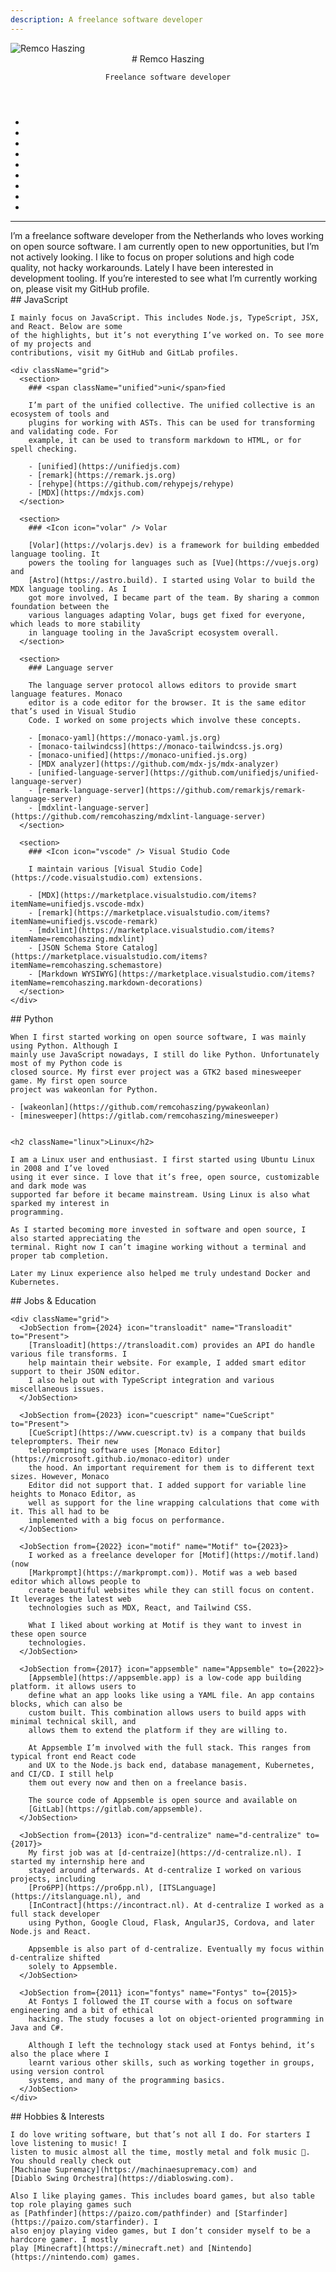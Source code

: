 ```yaml
---
description: A freelance software developer
---
```



<nav>
  <img alt="Remco Haszing" height={144} srcSet={`${gravatar(144)},${gravatar(288)} 2x,${gravatar(576)} 4x`} width={144} />

  <header>
    # Remco Haszing

    Freelance software developer
  </header>

  - <ProfileLink icon="github" name="GitHub" url="https://github.com/remcohaszing" />
  - <ProfileLink icon="gitlab" name="GitLab" url="https://gitlab.com/remcohaszing" />
  - <ProfileLink icon="twitter" name="Twitter" url="https://twitter.com/remcohaszing" />
  - <ProfileLink icon="bluesky" name="Bluesky" url="https://bsky.app/profile/remcohaszing.nl" />
  - <ProfileLink icon="mastodon" name="Mastodon" url="https://mastodon.social/@remcohaszing" />
  - <ProfileLink icon="github-sponsors" name="Sponsor" title="Remco’s GitHub Sponsors profile" url="https://github.com/sponsors/remcohaszing" />
  - <ProfileLink icon="stackoverflow" name="StackOverflow" url="https://stackoverflow.com/u/1154610" />
  - <ProfileLink icon="npm" name="npm" url="https://npmjs.com/~remcohaszing" />
  - <ProfileLink icon="gmail" name="remcohaszing@gmail.com" title="Remco’s email address" url="mailto:remcohaszing@gmail.com" />
</nav>

---

<main>
  I’m a freelance software developer from the Netherlands who loves working on open source software.
  I am currently open to new opportunities, but I’m not actively looking. I like to focus on proper
  solutions and high code quality, not hacky workarounds. Lately I have been interested in
  development tooling. If you’re interested to see what I’m currently working on, please visit my
  GitHub profile.

  <section>
    ## <Icon icon="javascript" /> JavaScript

    I mainly focus on JavaScript. This includes Node.js, TypeScript, JSX, and React. Below are some
    of the highlights, but it’s not everything I’ve worked on. To see more of my projects and
    contributions, visit my GitHub and GitLab profiles.

    <div className="grid">
      <section>
        ### <span className="unified">uni</span>fied

        I’m part of the unified collective. The unified collective is an ecosystem of tools and
        plugins for working with ASTs. This can be used for transforming and validating code. For
        example, it can be used to transform markdown to HTML, or for spell checking.

        - [unified](https://unifiedjs.com)
        - [remark](https://remark.js.org)
        - [rehype](https://github.com/rehypejs/rehype)
        - [MDX](https://mdxjs.com)
      </section>

      <section>
        ### <Icon icon="volar" /> Volar

        [Volar](https://volarjs.dev) is a framework for building embedded language tooling. It
        powers the tooling for languages such as [Vue](https://vuejs.org) and
        [Astro](https://astro.build). I started using Volar to build the MDX language tooling. As I
        got more involved, I became part of the team. By sharing a common foundation between the
        various languages adapting Volar, bugs get fixed for everyone, which leads to more stability
        in language tooling in the JavaScript ecosystem overall.
      </section>

      <section>
        ### Language server

        The language server protocol allows editors to provide smart language features. Monaco
        editor is a code editor for the browser. It is the same editor that’s used in Visual Studio
        Code. I worked on some projects which involve these concepts.

        - [monaco-yaml](https://monaco-yaml.js.org)
        - [monaco-tailwindcss](https://monaco-tailwindcss.js.org)
        - [monaco-unified](https://monaco-unified.js.org)
        - [MDX analyzer](https://github.com/mdx-js/mdx-analyzer)
        - [unified-language-server](https://github.com/unifiedjs/unified-language-server)
        - [remark-language-server](https://github.com/remarkjs/remark-language-server)
        - [mdxlint-language-server](https://github.com/remcohaszing/mdxlint-language-server)
      </section>

      <section>
        ### <Icon icon="vscode" /> Visual Studio Code

        I maintain various [Visual Studio Code](https://code.visualstudio.com) extensions.

        - [MDX](https://marketplace.visualstudio.com/items?itemName=unifiedjs.vscode-mdx)
        - [remark](https://marketplace.visualstudio.com/items?itemName=unifiedjs.vscode-remark)
        - [mdxlint](https://marketplace.visualstudio.com/items?itemName=remcohaszing.mdxlint)
        - [JSON Schema Store Catalog](https://marketplace.visualstudio.com/items?itemName=remcohaszing.schemastore)
        - [Markdown WYSIWYG](https://marketplace.visualstudio.com/items?itemName=remcohaszing.markdown-decorations)
      </section>
    </div>
  </section>

  <section>
    ## <Icon icon="python" /> Python

    When I first started working on open source software, I was mainly using Python. Although I
    mainly use JavaScript nowadays, I still do like Python. Unfortunately most of my Python code is
    closed source. My first ever project was a GTK2 based minesweeper game. My first open source
    project was wakeonlan for Python.

    - [wakeonlan](https://github.com/remcohaszing/pywakeonlan)
    - [minesweeper](https://gitlab.com/remcohaszing/minesweeper)
  </section>

  <section>
    <img alt="" className="float" height={200} src={assetLink('tux.svg')} width={150} />

    <h2 className="linux">Linux</h2>

    I am a Linux user and enthusiast. I first started using Ubuntu Linux in 2008 and I’ve loved
    using it ever since. I love that it’s free, open source, customizable and dark mode was
    supported far before it became mainstream. Using Linux is also what sparked my interest in
    programming.

    As I started becoming more invested in software and open source, I also started appreciating the
    terminal. Right now I can’t imagine working without a terminal and proper tab completion.

    Later my Linux experience also helped me truly undestand Docker and Kubernetes.
  </section>

  <section>
    ## Jobs & Education

    <div className="grid">
      <JobSection from={2024} icon="transloadit" name="Transloadit" to="Present">
        [Transloadit](https://transloadit.com) provides an API do handle various file transforms. I
        help maintain their website. For example, I added smart editor support to their JSON editor.
        I also help out with TypeScript integration and various miscellaneous issues.
      </JobSection>

      <JobSection from={2023} icon="cuescript" name="CueScript" to="Present">
        [CueScript](https://www.cuescript.tv) is a company that builds teleprompters. Their new
        teleprompting software uses [Monaco Editor](https://microsoft.github.io/monaco-editor) under
        the hood. An important requirement for them is to different text sizes. However, Monaco
        Editor did not support that. I added support for variable line heights to Monaco Editor, as
        well as support for the line wrapping calculations that come with it. This all had to be
        implemented with a big focus on performance.
      </JobSection>

      <JobSection from={2022} icon="motif" name="Motif" to={2023}>
        I worked as a freelance developer for [Motif](https://motif.land) (now
        [Markprompt](https://markprompt.com)). Motif was a web based editor which allows people to
        create beautiful websites while they can still focus on content. It leverages the latest web
        technologies such as MDX, React, and Tailwind CSS.

        What I liked about working at Motif is they want to invest in these open source
        technologies.
      </JobSection>

      <JobSection from={2017} icon="appsemble" name="Appsemble" to={2022}>
        [Appsemble](https://appsemble.app) is a low-code app building platform. it allows users to
        define what an app looks like using a YAML file. An app contains blocks, which can also be
        custom built. This combination allows users to build apps with minimal technical skill, and
        allows them to extend the platform if they are willing to.

        At Appsemble I’m involved with the full stack. This ranges from typical front end React code
        and UX to the Node.js back end, database management, Kubernetes, and CI/CD. I still help
        them out every now and then on a freelance basis.

        The source code of Appsemble is open source and available on
        [GitLab](https://gitlab.com/appsemble).
      </JobSection>

      <JobSection from={2013} icon="d-centralize" name="d-centralize" to={2017}>
        My first job was at [d-centraize](https://d-centralize.nl). I started my internship here and
        stayed around afterwards. At d-centralize I worked on various projects, including
        [Pro6PP](https://pro6pp.nl), [ITSLanguage](https://itslanguage.nl), and
        [InContract](https://incontract.nl). At d-centralize I worked as a full stack developer
        using Python, Google Cloud, Flask, AngularJS, Cordova, and later Node.js and React.

        Appsemble is also part of d-centralize. Eventually my focus within d-centralize shifted
        solely to Appsemble.
      </JobSection>

      <JobSection from={2011} icon="fontys" name="Fontys" to={2015}>
        At Fontys I followed the IT course with a focus on software engineering and a bit of ethical
        hacking. The study focuses a lot on object-oriented programming in Java and C#.

        Although I left the technology stack used at Fontys behind, it’s also the place where I
        learnt various other skills, such as working together in groups, using version control
        systems, and many of the programming basics.
      </JobSection>
    </div>
  </section>

  <section>
    ## Hobbies & Interests

    I do love writing software, but that’s not all I do. For starters I love listening to music! I
    listen to music almost all the time, mostly metal and folk music 🤘. You should really check out
    [Machinae Supremacy](https://machinaesupremacy.com) and
    [Diablo Swing Orchestra](https://diabloswing.com).

    Also I like playing games. This includes board games, but also table top role playing games such
    as [Pathfinder](https://paizo.com/pathfinder) and [Starfinder](https://paizo.com/starfinder). I
    also enjoy playing video games, but I don’t consider myself to be a hardcore gamer. I mostly
    play [Minecraft](https://minecraft.net) and [Nintendo](https://nintendo.com) games.
  </section>
</main>
